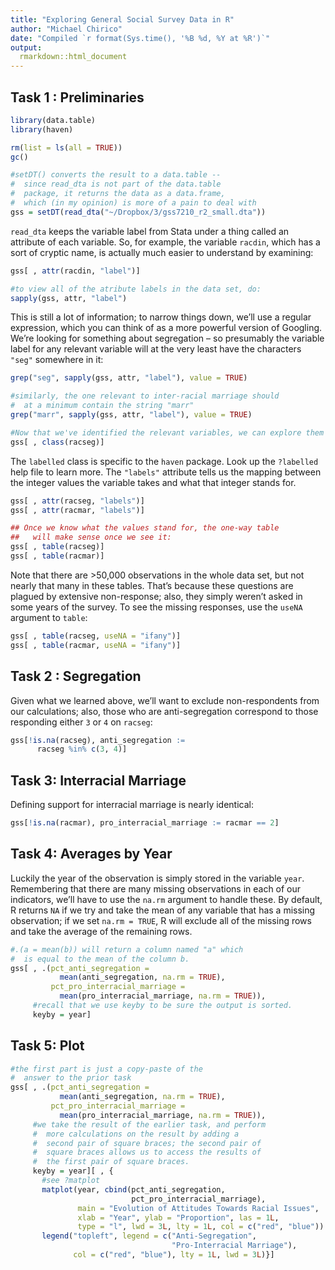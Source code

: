 ```yaml
---
title: "Exploring General Social Survey Data in R"
author: "Michael Chirico"
date: "Compiled `r format(Sys.time(), '%B %d, %Y at %R')`"
output: 
  rmarkdown::html_document
---
```

## Task 1 : Preliminaries

```r
library(data.table)
library(haven)

rm(list = ls(all = TRUE))
gc()

#setDT() converts the result to a data.table --
#  since read_dta is not part of the data.table
#  package, it returns the data as a data.frame,
#  which (in my opinion) is more of a pain to deal with
gss = setDT(read_dta("~/Dropbox/3/gss7210_r2_small.dta"))
```

`read_dta` keeps the variable label from Stata under a thing called an attribute of each variable. So, for example, the variable `racdin`, which has a sort of cryptic name, is actually much easier to understand by examining:

```r
gss[ , attr(racdin, "label")]

#to view all of the atribute labels in the data set, do:
sapply(gss, attr, "label")
```

This is still a lot of information; to narrow things down, we'll use a regular expression, which you can think of as a more powerful version of Googling. We're looking for something about segregation -- so presumably the variable label for any relevant variable will at the very least have the characters `"seg"` somewhere in it:

```r
grep("seg", sapply(gss, attr, "label"), value = TRUE)

#similarly, the one relevant to inter-racial marriage should 
#  at a minimum contain the string "marr"
grep("marr", sapply(gss, attr, "label"), value = TRUE)

#Now that we've identified the relevant variables, we can explore them
gss[ , class(racseg)]
```

The `labelled` class is specific to the `haven` package.  Look up the `?labelled` help file to learn more. The  `"labels"` attribute tells us the mapping between the integer values the variable takes and what that integer stands for.

```r
gss[ , attr(racseg, "labels")]
gss[ , attr(racmar, "labels")]

## Once we know what the values stand for, the one-way table
##   will make sense once we see it:
gss[ , table(racseg)]
gss[ , table(racmar)]
```

Note that there are >50,000 observations in the whole  data set, but not nearly that many in these tables. That's because these questions are plagued by  extensive non-response; also, they simply weren't asked in some years of the survey. To see the missing responses, use the `useNA` argument to `table`:

```r
gss[ , table(racseg, useNA = "ifany")]
gss[ , table(racmar, useNA = "ifany")]
```
  
## Task 2 : Segregation

Given what we learned above, we'll want to exclude non-respondents from our calculations; also, those who are anti-segregation correspond to those responding either `3` or `4` on `racseg`:

```r
gss[!is.na(racseg), anti_segregation := 
      racseg %in% c(3, 4)]
```

## Task 3: Interracial Marriage

Defining support for interracial marriage is nearly identical:

```r
gss[!is.na(racmar), pro_interracial_marriage := racmar == 2]
```

## Task 4: Averages by Year

Luckily the year of the observation is simply stored in the variable `year`. Remembering that there are many missing observations in each of our indicators, we'll have to use the `na.rm` argument to handle these. By default, R returns `NA` if we try and take the mean of any variable that has a missing observation; if we set `na.rm = TRUE`, R will exclude all of the missing rows and take the average of the remaining rows.

```r
#.(a = mean(b)) will return a column named "a" which
#  is equal to the mean of the column b.
gss[ , .(pct_anti_segregation = 
           mean(anti_segregation, na.rm = TRUE), 
         pct_pro_interracial_marriage = 
           mean(pro_interracial_marriage, na.rm = TRUE)),
     #recall that we use keyby to be sure the output is sorted.
     keyby = year]
```

## Task 5: Plot

```r
#the first part is just a copy-paste of the
#  answer to the prior task
gss[ , .(pct_anti_segregation = 
           mean(anti_segregation, na.rm = TRUE), 
         pct_pro_interracial_marriage = 
           mean(pro_interracial_marriage, na.rm = TRUE)),
     #we take the result of the earlier task, and perform
     #  more calculations on the result by adding a 
     #  second pair of square braces; the second pair of
     #  square braces allows us to access the results of
     #  the first pair of square braces.
     keyby = year][ , {
       #see ?matplot
       matplot(year, cbind(pct_anti_segregation, 
                           pct_pro_interracial_marriage),
               main = "Evolution of Attitudes Towards Racial Issues",
               xlab = "Year", ylab = "Proportion", las = 1L,
               type = "l", lwd = 3L, lty = 1L, col = c("red", "blue"))
       legend("topleft", legend = c("Anti-Segregation",
                                    "Pro-Interracial Marriage"),
              col = c("red", "blue"), lty = 1L, lwd = 3L)}]
```
